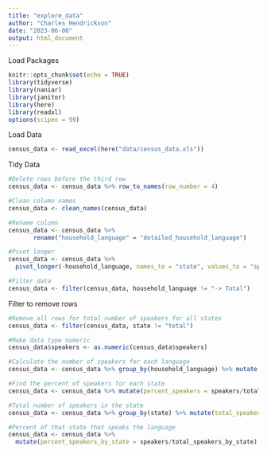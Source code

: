 ```yaml
---
title: "explore_data"
author: "Charles Hendrickson"
date: "2023-06-08"
output: html_document
---
```


Load Packages
```r
knitr::opts_chunk$set(echo = TRUE)
library(tidyverse)
library(naniar)
library(janitor)
library(here)
library(readxl)
options(scipen = 99)
```

Load Data
```r
census_data <- read_excel(here("data/census_data.xls"))
```
Tidy Data
```r
#Delete rows before the third row
census_data <- census_data %>% row_to_names(row_number = 4)

#Clean column names
census_data <- clean_names(census_data)

#Rename column
census_data <- census_data %>% 
       rename("household_language" = "detailed_household_language")

#Pivot longer
census_data <- census_data %>%
  pivot_longer(-household_language, names_to = "state", values_to = "speakers")

#Filter data
census_data <- filter(census_data, household_language != "-> Total")

```

Filter to remove rows
```r
#Remove all rows for total number of speakers for all states
census_data <- filter(census_data, state != "total")
```


```r
#Make data type numeric
census_data$speakers <- as.numeric(census_data$speakers)

#Calculate the number of speakers for each language
census_data <- census_data %>% group_by(household_language) %>% mutate(total_speakers_by_language = sum(speakers))

#Find the percent of speakers for each state
census_data <- census_data %>% mutate(percent_speakers = speakers/total_speakers_by_language)

```


```r
#Total number of speakers in the state
census_data <- census_data %>% group_by(state) %>% mutate(total_speakers_by_state = sum(speakers))

#Percent of that state that speaks the language
census_data <- census_data %>% 
  mutate(percent_speakers_by_state = speakers/total_speakers_by_state)

```










